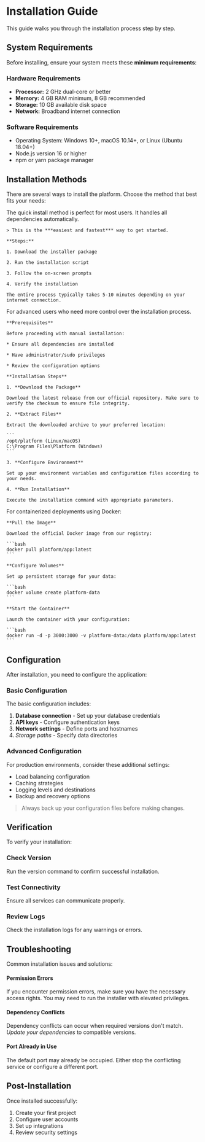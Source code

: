 # Installation Guide

This guide walks you through the installation process step by step.

## System Requirements

Before installing, ensure your system meets these **minimum requirements**:

### Hardware Requirements

* **Processor:** 2 GHz dual-core or better
* **Memory:** 4 GB RAM minimum, 8 GB recommended
* **Storage:** 10 GB available disk space
* **Network:** Broadband internet connection

### Software Requirements

* Operating System: Windows 10+, macOS 10.14+, or Linux (Ubuntu 18.04+)
* Node.js version 16 or higher
* npm or yarn package manager

## Installation Methods

There are several ways to install the platform. Choose the method that best fits your needs:

<Accordion>
  <AccordionTab header="Quick Install">
    The quick install method is perfect for most users. It handles all dependencies automatically.

    > This is the ***easiest and fastest*** way to get started.

    **Steps:**

    1. Download the installer package

    2. Run the installation script

    3. Follow the on-screen prompts

    4. Verify the installation

    The entire process typically takes 5-10 minutes depending on your internet connection.
  </AccordionTab>

  <AccordionTab header="Manual Installation">
    For advanced users who need more control over the installation process.

    **Prerequisites**

    Before proceeding with manual installation:

    * Ensure all dependencies are installed

    * Have administrator/sudo privileges

    * Review the configuration options

    **Installation Steps**

    1. **Download the Package**

    Download the latest release from our official repository. Make sure to verify the checksum to ensure file integrity.

    2. **Extract Files**

    Extract the downloaded archive to your preferred location:

    ```
    /opt/platform (Linux/macOS)
    C:\Program Files\Platform (Windows)
    ```

    3. **Configure Environment**

    Set up your environment variables and configuration files according to your needs.

    4. **Run Installation**

    Execute the installation command with appropriate parameters.
  </AccordionTab>

  <AccordionTab header="Docker Installation">
    For containerized deployments using Docker:

    **Pull the Image**

    Download the official Docker image from our registry:

    ```bash
    docker pull platform/app:latest
    ```

    **Configure Volumes**

    Set up persistent storage for your data:

    ```bash
    docker volume create platform-data
    ```

    **Start the Container**

    Launch the container with your configuration:

    ```bash
    docker run -d -p 3000:3000 -v platform-data:/data platform/app:latest
    ```
  </AccordionTab>
</Accordion>

## Configuration

After installation, you need to configure the application:

### Basic Configuration

The basic configuration includes:

1. **Database connection** - Set up your database credentials
2. **API keys** - Configure authentication keys
3. **Network settings** - Define ports and hostnames
4. *Storage paths* - Specify data directories

### Advanced Configuration

For production environments, consider these additional settings:

* Load balancing configuration
* Caching strategies
* Logging levels and destinations
* Backup and recovery options

> Always back up your configuration files before making changes.

## Verification

To verify your installation:

### Check Version

Run the version command to confirm successful installation.

### Test Connectivity

Ensure all services can communicate properly.

### Review Logs

Check the installation logs for any warnings or errors.

## Troubleshooting

Common installation issues and solutions:

#### Permission Errors

If you encounter permission errors, make sure you have the necessary access rights. You may need to run the installer with elevated privileges.

#### Dependency Conflicts

Dependency conflicts can occur when required versions don't match. *Update your dependencies* to compatible versions.

#### Port Already in Use

The default port may already be occupied. Either stop the conflicting service or configure a different port.

## Post-Installation

Once installed successfully:

1. Create your first project
2. Configure user accounts
3. Set up integrations
4. Review security settings